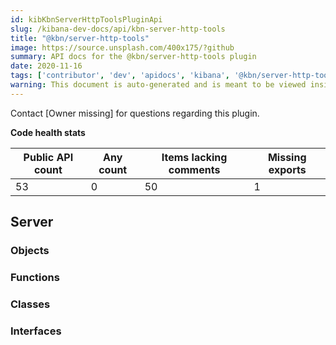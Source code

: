 ```yaml
---
id: kibKbnServerHttpToolsPluginApi
slug: /kibana-dev-docs/api/kbn-server-http-tools
title: "@kbn/server-http-tools"
image: https://source.unsplash.com/400x175/?github
summary: API docs for the @kbn/server-http-tools plugin
date: 2020-11-16
tags: ['contributor', 'dev', 'apidocs', 'kibana', '@kbn/server-http-tools']
warning: This document is auto-generated and is meant to be viewed inside our experimental, new docs system. Reach out in #docs-engineering for more info.
---
```




Contact [Owner missing] for questions regarding this plugin.

**Code health stats**

| Public API count  | Any count | Items lacking comments | Missing exports |
|-------------------|-----------|------------------------|-----------------|
| 53 | 0 | 50 | 1 |

## Server

### Objects
<DocDefinitionList data={kbnServerHttpToolsObj.server.objects}/>

### Functions
<DocDefinitionList data={kbnServerHttpToolsObj.server.functions}/>

### Classes
<DocDefinitionList data={kbnServerHttpToolsObj.server.classes}/>

### Interfaces
<DocDefinitionList data={kbnServerHttpToolsObj.server.interfaces}/>

